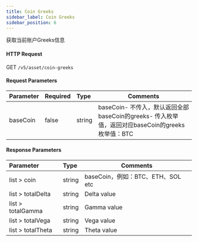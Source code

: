 ```yaml
---
title: Coin Greeks
sidebar_label: Coin Greeks
sidebar_position: 6
---
```

获取当前账户Greeks信息

#### HTTP Request
GET `/v5/asset/coin-greeks`

#### Request Parameters
| Parameter | Required | Type | Comments|
|:----- |:-------|:-----|------ |
|baseCoin |false |string |baseCoin- 不传入，默认返回全部baseCoin的greeks- 传入枚举值，返回对应baseCoin的greeks 枚举值：BTC|

#### Response Parameters
| Parameter | Type | Comments|
|:----- |:-----|----- |
|list > coin |string |baseCoin，例如：BTC、ETH、SOL etc|
|list > totalDelta |string |Delta value|
|list > totalGamma |string |Gamma value|
|list > totalVega |string |Vega value
|list > totalTheta |string |Theta value
